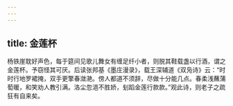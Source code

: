 ```yaml
---
---
---
```

title: 金莲杯
---




杨铁崖耽好声色，每于筵间见歌儿舞女有缠足纤小者，则脱其鞋载盏以行酒，谓之金莲杯。予窃怪其可厌。后读张邦基《墨庄漫录》，载王深辅道《双凫诗》云：“时时行地罗裙掩，双手更擎春潋滟。傍人都道不须辞，尽做十分能几点。春柔浅蘸蒲萄暖，和笑劝人教引满。洛尘忽浥不胜娇，刬蹈金莲行款款。”观此诗，则老子之疏狂有自来矣。